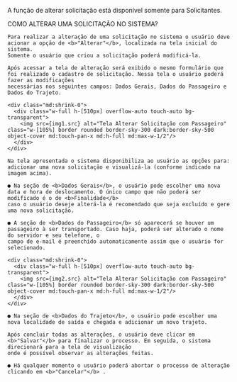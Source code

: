 

  <p class="text-lg font-bold text-sky-600 dark:text-cyan-300 underline decoration-1">A função de alterar solicitação está disponível somente para Solicitantes.</p>
  
  <section>
    <p class="text-lg font-bold">COMO ALTERAR UMA SOLICITAÇÃO NO SISTEMA?</p>

    Para realizar a alteração de uma solicitação no sistema o usuário deve acionar a opção de <b>"Alterar"</b>, localizada na tela inicial do sistema.
    Somente o usuário que criou a solicitação poderá modificá-la.
   
    Após acessar a tela de alteração será exibido o mesmo formulário que foi realizado o cadastro de solicitação. Nessa tela o usuário poderá fazer as modificações 
    necessárias nos seguintes campos: Dados Gerais, Dados do Passageiro e Dados do Trajeto.

    <div class="md:shrink-0">
      <div class="w-full h-[510px] overflow-auto touch-auto bg-transparent">
        <img src={img1.src} alt="Tela Alterar Solicitação com Passageiro" class="w-[105%] border rounded border-sky-300 dark:border-sky-500 object-cover md:touch-pan-x md:h-full md:max-w-1/2"/>
      </div>
    </div>
 
    Na tela apresentada o sistema disponibiliza ao usuário as opções para: adicionar uma nova solicitação e visualizá-la (conforme indicado na imagem acima).
  
    ● Na seção de <b>Dados Gerais</b>, o usuário pode escolher uma nova data e hora de deslocamento. O único campo que não poderá ser modificado é o de <b>Finalidade</b>
    caso o usuário deseje alterá-la é recomendado que seja excluído e gere uma nova solicitação.

    ● A seção de <b>Dados do Passageiro</b> só aparecerá se houver um passageiro à ser transportado. Caso haja, poderá ser alterado o nome do servidor e seu telefone, o
    campo de e-mail é preenchido automaticamente assim que o usuário for selecionado.
    
    <div class="md:shrink-0">
      <div class="w-full h-[510px] overflow-auto touch-auto bg-transparent">
        <img src={img2.src} alt="Tela Alterar Solicitação com Passageiro" class="w-[105%] border rounded border-sky-300 dark:border-sky-500 object-cover md:touch-pan-x md:h-full md:max-w-1/2"/>
      </div>
    </div>

    ● Na seção de <b>Dados do Trajeto</b>, o usuário pode escolher uma nova localidade de saída e chegada e adicionar um novo trajeto.

    Após concluir todas as alterações, o usuário deve clicar em <b>"Salvar"</b> para finalizar o processo. Em seguida, o sistema direcionará para a tela de visualização 
    onde é possível observar as alterações feitas. 
    
    ● Há qualquer momento o usuário poderá abortar o processo de alteração clicando em <b>"Cancelar"</b> .

  </section>